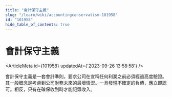 ```yaml
---
title: "會計保守主義"
slug: "/learn/wiki/accountingconservatism-101958"
id: "101958"
hide_table_of_contents: true
---
```



# 會計保守主義

<ArticleMeta id={101958} updatedAt={'2023-09-26 13:58:58'} />
<div className='border-solid border-b border-t-0 my-4 border-[var(--ifm-color-gray-300)]' />

會計保守主義是一套會計準則，要求公司在宣稱任何利潤之前必須經過高度驗證。其一般概念是考慮到公司財務未來的最壞情況。一旦發現不確定的負債，應立即認可。相反，只有在確保收到時才能記錄收入。
